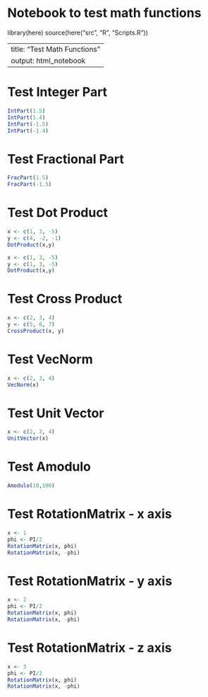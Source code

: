 # Notebook to test math functions

library(here)
source(here("src", "R", "Scripts.R"))


---
title: "Test Math Functions"
output: html_notebook
---

# Test Integer Part
```r
IntPart(1.5)
IntPart(1.4)
IntPart(-1.5)
IntPart(-1.4)
```

# Test Fractional Part
```r
FracPart(1.5)
FracPart(-1.5)
```

# Test Dot Product
```r
x <- c(1, 3, -5)
y <- c(4, -2, -1)
DotProduct(x,y)

x <- c(1, 3, -5)
y <- c(1, 3, -5)
DotProduct(x,y)
```

# Test Cross Product
```r
x <- c(2, 3, 4)
y <- c(5, 6, 7)
CrossProduct(x, y)
```

# Test VecNorm
```r
x <- c(2, 3, 4)
VecNorm(x)
```

# Test Unit Vector
```r
x <- c(2, 3, 4)
UnitVector(x)
```

# Test Amodulo
```r
Amodulo(10,100)
```

# Test RotationMatrix - x axis
```r
x <- 1
phi <- PI/2
RotationMatrix(x, phi)
RotationMatrix(x, -phi)
```

# Test RotationMatrix - y axis
```r
x <- 2
phi <- PI/2
RotationMatrix(x, phi)
RotationMatrix(x, -phi)
```

# Test RotationMatrix - z axis
```r
x <- 3
phi <- PI/2
RotationMatrix(x, phi)
RotationMatrix(x, -phi)
```

